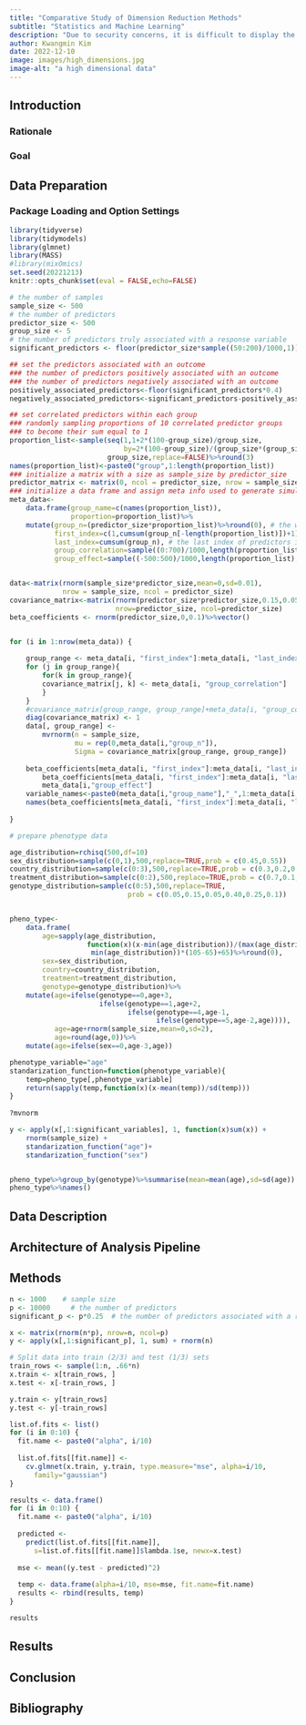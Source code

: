 ```yaml
---
title: "Comparative Study of Dimension Reduction Methods"
subtitle: "Statistics and Machine Learning"
description: "Due to security concerns, it is difficult to display the data used in this project. Therefore, we will generate fake data to reproduce and demonstrate a rough analysis pipeline."
author: Kwangmin Kim
date: 2022-12-10
image: images/high_dimensions.jpg
image-alt: "a high dimensional data"
---
```


## Introduction

### Rationale

### Goal

## Data Preparation

### Package Loading and Option Settings

```r

library(tidyverse)
library(tidymodels)
library(glmnet)
library(MASS)
#library(mixOmics)
set.seed(20221213) 
knitr::opts_chunk$set(eval = FALSE,echo=FALSE)
```

```r

# the number of samples
sample_size <- 500
# the number of predictors
predictor_size <- 500
group_size <- 5
# the number of predictors truly associated with a response variable
significant_predictors <- floor(predictor_size*sample((50:200)/1000,1)) 

## set the predictors associated with an outcome
### the number of predictors positively associated with an outcome
### the number of predictors negatively associated with an outcome
positively_associated_predictors<-floor(significant_predictors*0.4) 
negatively_associated_predictors<-significant_predictors-positively_associated_predictors 

## set correlated predictors within each group
### randomly sampling proportions of 10 correlated predictor groups 
### to become their sum equal to 1
proportion_list<-sample(seq(1,1+2*(100-group_size)/group_size,
                            by=2*(100-group_size)/(group_size*(group_size-1)))/100,
                        group_size,replace=FALSE)%>%round(3) 
names(proportion_list)<-paste0("group",1:length(proportion_list))
### initialize a matrix with a size as sample_size by predictor_size
predictor_matrix <- matrix(0, ncol = predictor_size, nrow = sample_size)
### initialize a data frame and assign meta info used to generate simulated data
meta_data<-
    data.frame(group_name=c(names(proportion_list)),
               proportion=proportion_list)%>%
    mutate(group_n=(predictor_size*proportion_list)%>%round(0), # the within-group number of predictors
           first_index=c(1,cumsum(group_n[-length(proportion_list)])+1), # the 1st index of predictors in each group
           last_index=cumsum(group_n), # the last index of predictors in each group
           group_correlation=sample((0:700)/1000,length(proportion_list),replace=TRUE), # correlation among the within-group predictors
           group_effect=sample((-500:500)/1000,length(proportion_list),replace=TRUE)); # effect of each group on an outcome variable


data<-matrix(rnorm(sample_size*predictor_size,mean=0,sd=0.01), 
             nrow = sample_size, ncol = predictor_size)
covariance_matrix<-matrix(rnorm(predictor_size*predictor_size,0.15,0.05),
                          nrow=predictor_size, ncol=predictor_size)
beta_coefficients <- rnorm(predictor_size,0,0.1)%>%vector()


for (i in 1:nrow(meta_data)) {
    
    group_range <- meta_data[i, "first_index"]:meta_data[i, "last_index"]
    for (j in group_range){
        for(k in group_range){
        covariance_matrix[j, k] <- meta_data[i, "group_correlation"]
        }
    }
    #covariance_matrix[group_range, group_range]+meta_data[i, "group_correlation"]    
    diag(covariance_matrix) <- 1
    data[, group_range] <- 
        mvrnorm(n = sample_size, 
                mu = rep(0,meta_data[i,"group_n"]),
                Sigma = covariance_matrix[group_range, group_range])
    
    beta_coefficients[meta_data[i, "first_index"]:meta_data[i, "last_index"]] <-
        beta_coefficients[meta_data[i, "first_index"]:meta_data[i, "last_index"]]+
        meta_data[i,"group_effect"]
    variable_names<-paste0(meta_data[i,"group_name"],"_",1:meta_data[i,"group_n"])
    names(beta_coefficients[meta_data[i, "first_index"]:meta_data[i, "last_index"]]) <- variable_names 
        
}


```

```r
# prepare phenotype data

age_distribution=rchisq(500,df=10)
sex_distribution=sample(c(0,1),500,replace=TRUE,prob = c(0.45,0.55))
country_distribution=sample(c(0:3),500,replace=TRUE,prob = c(0.3,0.2,0.2,0.3))
treatment_distribution=sample(c(0:2),500,replace=TRUE,prob = c(0.7,0.1,0.2))
genotype_distribution=sample(c(0:5),500,replace=TRUE,
                             prob = c(0.05,0.15,0.05,0.40,0.25,0.1))


pheno_type<-
    data.frame(
        age=sapply(age_distribution,
                   function(x)(x-min(age_distribution))/(max(age_distribution)-
                    min(age_distribution))*(105-65)+65)%>%round(0),
        sex=sex_distribution,
        country=country_distribution,
        treatment=treatment_distribution,
        genotype=genotype_distribution)%>%
    mutate(age=ifelse(genotype==0,age+3,
                      ifelse(genotype==1,age+2,
                             ifelse(genotype==4,age-1,
                                    ifelse(genotype==5,age-2,age)))),
           age=age+rnorm(sample_size,mean=0,sd=2),
           age=round(age,0))%>%
    mutate(age=ifelse(sex==0,age-3,age))

phenotype_variable="age"
standarization_function=function(phenotype_variable){
    temp=pheno_type[,phenotype_variable]
    return(sapply(temp,function(x)(x-mean(temp))/sd(temp)))
}
    
?mvnorm

y <- apply(x[,1:significant_variables], 1, function(x)sum(x)) + 
    rnorm(sample_size) + 
    standarization_function("age")+
    standarization_function("sex")


pheno_type%>%group_by(genotype)%>%summarise(mean=mean(age),sd=sd(age))
pheno_type%>%names()


```

## Data Description

## Architecture of Analysis Pipeline

## Methods

```r
n <- 1000    # sample size
p <- 10000     # the number of predictors
significant_p <- p*0.25  # the number of predictors associated with a response variable

x <- matrix(rnorm(n*p), nrow=n, ncol=p)
y <- apply(x[,1:significant_p], 1, sum) + rnorm(n)

# Split data into train (2/3) and test (1/3) sets
train_rows <- sample(1:n, .66*n)
x.train <- x[train_rows, ]
x.test <- x[-train_rows, ]

y.train <- y[train_rows]
y.test <- y[-train_rows]

list.of.fits <- list()
for (i in 0:10) {
  fit.name <- paste0("alpha", i/10)
  
  list.of.fits[[fit.name]] <-
    cv.glmnet(x.train, y.train, type.measure="mse", alpha=i/10, 
      family="gaussian")
}

results <- data.frame()
for (i in 0:10) {
  fit.name <- paste0("alpha", i/10)
  
  predicted <- 
    predict(list.of.fits[[fit.name]], 
      s=list.of.fits[[fit.name]]$lambda.1se, newx=x.test)
  
  mse <- mean((y.test - predicted)^2)
  
  temp <- data.frame(alpha=i/10, mse=mse, fit.name=fit.name)
  results <- rbind(results, temp)
}

results
```

## Results

## Conclusion

## Bibliography
